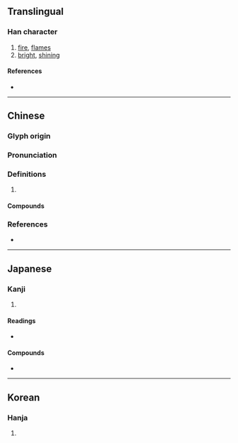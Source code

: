 {{character info/new}}
==Translingual==

===Han character===
{{Han char|rn=86|rad=火|as=08|sn=12|four=96811|canj=FAPP|ids=⿰火昆}}

# [[fire]], [[flames]]
# [[bright]], [[shining]]

====References====
* {{Han ref|kx=0673.160|dkj=19103|dj=1081.170|hdz=32209.040|uh=711C|ud=28956|bh=B54F|bd=46415}}

----

==Chinese==
{{zh-forms}}

===Glyph origin===
{{Han etym}}

===Pronunciation===
{{zh-pron
|m=kūn
|c=wan6,kwan1,gwan1
|mc=y
|oc=y
|cat=
}}

===Definitions===
{{zh-hanzi}}

# {{rfdef|zh}}

====Compounds====
{{zh-der|焜燿|焜黃|燒火焜}}

===References===
* {{R:yue:Hanzi}}

----

==Japanese==

===Kanji===
{{ja-kanji|grade=|rs=火08}}

# {{defn|lang=ja|sort=火08}}

====Readings====
* {{ja-readings|on=[[こん]] (kon)|kun=[[かがやく]] (kagayaku)}}

====Compounds====
* {{ja-r|焜炉|こんろ}}

----

==Korean==

===Hanja===
{{ko-hanja|hangeul=혼|eumhun=|rv=hon|mr=hon|y=hon}}

# {{defn|lang=ko|sort=火08}}